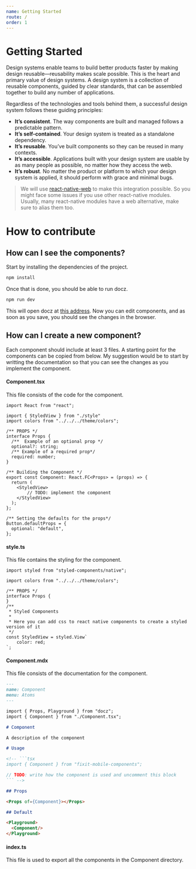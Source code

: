 ```yaml
---
name: Getting Started
route: /
order: 1
---
```


# Getting Started

Design systems enable teams to build better products faster by making design reusable—reusability makes scale possible. This is the heart and primary value of design systems. A design system is a collection of reusable components, guided by clear standards, that can be assembled together to build any number of applications.

Regardless of the technologies and tools behind them, a successful design system follows these guiding principles:

- **It’s consistent**. The way components are built and managed follows a predictable pattern.
- **It’s self-contained**. Your design system is treated as a standalone dependency.
- **It’s reusable**. You’ve built components so they can be reused in many contexts.
- **It’s accessible**. Applications built with your design system are usable by as many people as possible, no matter how they access the web.
- **It’s robust**. No matter the product or platform to which your design system is applied, it should perform with grace and minimal bugs.

> We will use [react-native-web](https://github.com/necolas/react-native-web) to make this integration possible.
> So you might face some issues if you use other react-native modules. 
> Usually, many react-native modules have a web alternative, make sure to alias them too.

# How to contribute
## How can I see the components?
Start by installing the dependencies of the project.
```bash
npm install
```

Once that is done, you should be able to run docz.
```bash
npm run dev
```
This will open docz at [this address](http://localhost:3000). Now you can edit components,
and as soon as you save, you should see the changes in the browser.

## How can I create a new component?
Each component should include at least 3 files. A starting point for the components can be copied 
from below. My suggestion would be to start by writting the documentation so that you can see 
the changes as you implement the component.

#### Component.tsx
This file consists of the code for the component.
```tsx
import React from "react";

import { StyledView } from "./style"
import colors from "../../../theme/colors";

/** PROPS */
interface Props {
  /**  Example of an optional prop */
  optional?: string;
  /** Example of a required prop*/
  required: number;
}

/** Building the Component */
export const Component: React.FC<Props> = (props) => {
  return (
    <StyledView>
        // TODO: implement the component
    </StyledView>
  );
};

/** Setting the defaults for the props*/
Button.defaultProps = {
  optional: "default",
};
```

#### style.ts
This file contains the styling for the component.
```tsx
import styled from "styled-components/native";

import colors from "../../../theme/colors";

/** PROPS */
interface Props {
}
/** 
 * Styled Components
 * 
 * Here you can add css to react native components to create a styled version of it
 */
const StyledView = styled.View`
    color: red;
`;
```

#### Component.mdx
This file consists of the documentation for the component.
```md
---
name: Component
menu: Atoms
---

import { Props, Playground } from "docz";
import { Component } from "./Component.tsx";

# Component

A description of the component

# Usage

<!-- ```tsx
import { Component } from "fixit-mobile-components";

// TODO: write how the component is used and uncomment this block
``` -->

## Props

<Props of={Component}></Props>

## Default

<Playground>
  <Component/>
</Playground>

```

#### index.ts
This file is used to export all the components in the Component directory.
```ts

```